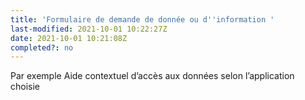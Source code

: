 ```yaml
---
title: 'Formulaire de demande de donnée ou d''information '
last-modified: 2021-10-01 10:22:27Z
date: 2021-10-01 10:21:08Z
completed?: no
---
```


Par exemple Aide contextuel d'accès aux données selon l'application choisie 